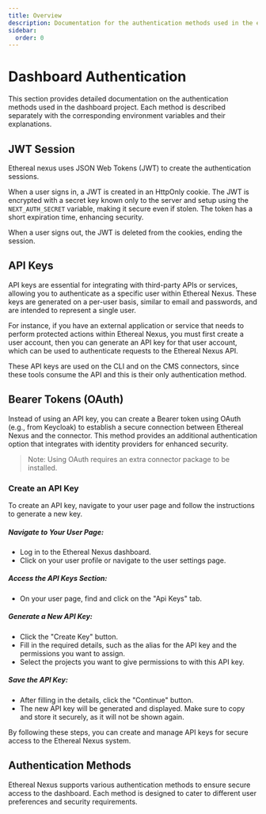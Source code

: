 ```yaml
---
title: Overview
description: Documentation for the authentication methods used in the ethereal nexus.
sidebar:
  order: 0
---
```


# Dashboard Authentication

This section provides detailed documentation on the authentication methods used in the dashboard project. Each method is described separately with the corresponding environment variables and their explanations.

## JWT Session

Ethereal nexus uses JSON Web Tokens (JWT) to create the authentication sessions.

When a user signs in, a JWT is created in an HttpOnly cookie. The JWT is encrypted with a secret key known only to the server and setup using the `NEXT_AUTH_SECRET` variable, making it secure even if stolen. The token has a short expiration time, enhancing security.

When a user signs out, the JWT is deleted from the cookies, ending the session.

## API Keys

API keys are essential for integrating with third-party APIs or services, allowing you to authenticate as a specific user within Ethereal Nexus. These keys are generated on a per-user basis, similar to email and passwords, and are intended to represent a single user.

For instance, if you have an external application or service that needs to perform protected actions within Ethereal Nexus, you must first create a user account, then you can generate an API key for that user account, which can be used to authenticate requests to the Ethereal Nexus API.

These API keys are used on the CLI and on the CMS connectors, since these tools consume the API and this is their only authentication method.


## Bearer Tokens (OAuth)

Instead of using an API key, you can create a Bearer token using OAuth (e.g., from Keycloak) to establish a secure connection between Ethereal Nexus and the connector. This method provides an additional authentication option that integrates with identity providers for enhanced security.

 > Note: Using OAuth requires an extra connector package to be installed.


### Create an API Key

To create an API key, navigate to your user page and follow the instructions to generate a new key.

##### Navigate to Your User Page:
  - Log in to the Ethereal Nexus dashboard.
  - Click on your user profile or navigate to the user settings page.

##### Access the API Keys Section:
- On your user page, find and click on the "Api Keys" tab.

##### Generate a New API Key:
- Click the "Create Key" button.
- Fill in the required details, such as the alias for the API key and the permissions you want to assign.
- Select the projects you want to give permissions to with this API key.

##### Save the API Key:
- After filling in the details, click the "Continue" button.
- The new API key will be generated and displayed. Make sure to copy and store it securely, as it will not be shown again.

By following these steps, you can create and manage API keys for secure access to the Ethereal Nexus system.

## Authentication Methods

Ethereal Nexus supports various authentication methods to ensure secure access to the dashboard. Each method is designed to cater to different user preferences and security requirements.


<CardGrid>
  <LinkCard class="flex" title="Credentials" href="/ethereal-nexus/authentication/credentials/" description="Authenticate using user email and password managed internally by Ethereal Nexus." />
  <LinkCard class="flex" title="Magic Link" href="/ethereal-nexus/authentication/magic-link/" description="Authenticate using a magic link sent to the user's email." />
  <LinkCard class="flex" title="Microsoft Entra" href="/ethereal-nexus/authentication/microsoft-entra/" description="Authenticate using Microsoft Entra ID for secure access." />
  <LinkCard class="flex" title="Github" href="/ethereal-nexus/authentication/github/" description="Authenticate using the user's GitHub account." />
</CardGrid>
